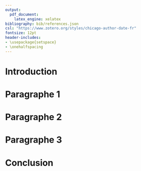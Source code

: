 ```yaml
---
output: 
  pdf_document:
    latex_engine: xelatex
bibliography: bib/references.json
csl: "https://www.zotero.org/styles/chicago-author-date-fr"
fontsize: 12pt
header-includes:
- \usepackage{setspace}
- \onehalfspacing
---
```

<style>
body {
  text-align: justify;
}
</style>
\begin{titlepage}
  \newpage
  \let\footnotesize\small
  \let\footnoterule\relax
  \let \footnote \thanks

  \baselineskip = 1.4\baselineskip

  \begin{center}
    \setcounter{page}{1}
    \includegraphics[height=20mm,keepaspectratio=true]{figures/logoULaval/ul_p}
    \null\vfil
    {\fontsize{16}{14}\selectfont \textbf{\@*TITRE DE L'ESSAI*}}
    \vfil
    \textbf{\@*VOTRE NOM*} \\
    *VOTRE NI*
    \vfil
    *NOM DU PROJET*\\*NUMERO DU COUR*
    \vfil
    Travail présenté à:\\
    \textbf{\@*PROFESSEUR À QUI LE TRAVAIL EST PRÉSENTÉ*} \\
    \vfil
    Departement de *VOTRE DÉPARTEMENT*\\Faculté *VOTRE FACULTÉ*\\Université Laval
    \vfil
    \vfil
    Québec, Canada \\
    \vfil
    \copyright \thinspace \@*VOTRE NOM*, `r Sys.setlocale("LC_TIME", "fr_FR.UTF-8"); format(Sys.Date(), "%d %B %Y")` \\
  \end{center}\par
\end{titlepage}

# Introduction

# Paragraphe 1

# Paragraphe 2

# Paragraphe 3

# Conclusion